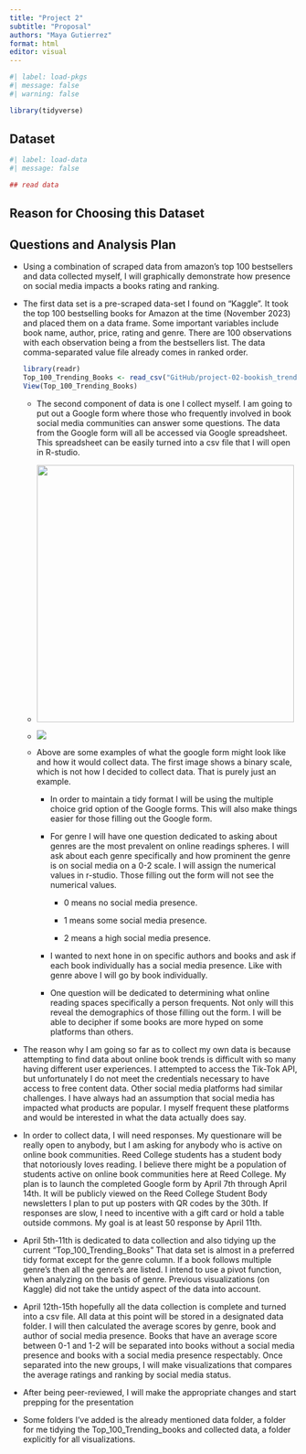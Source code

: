 ```yaml
---
title: "Project 2"
subtitle: "Proposal"
authors: "Maya Gutierrez"
format: html
editor: visual
---
```


```r
#| label: load-pkgs
#| message: false
#| warning: false

library(tidyverse)
```

## Dataset

```r
#| label: load-data
#| message: false

## read data 
```

## Reason for Choosing this Dataset

## Questions and Analysis Plan

-   Using a combination of scraped data from amazon's top 100 bestsellers and data collected myself, I will graphically demonstrate how presence on social media impacts a books rating and ranking.

-   The first data set is a pre-scraped data-set I found on "Kaggle". It took the top 100 bestselling books for Amazon at the time (November 2023) and placed them on a data frame. Some important variables include book name, author, price, rating and genre. There are 100 observations with each observation being a from the bestsellers list. The data comma-separated value file already comes in ranked order.

    ```r
    library(readr)
    Top_100_Trending_Books <- read_csv("GitHub/project-02-bookish_trends/`Top 100 Trending Books.csv`")
    View(Top_100_Trending_Books)
    ```

    -   The second component of data is one I collect myself. I am going to put out a Google form where those who frequently involved in book social media communities can answer some questions. The data from the Google form will all be accessed via Google spreadsheet. This spreadsheet can be easily turned into a csv file that I will open in R-studio.

    -   ![](images/project2googleformexample.png){width="450" height="450"}

    -   ![](images/googlesheetsexample.png)

    -   Above are some examples of what the google form might look like and how it would collect data. The first image shows a binary scale, which is not how I decided to collect data. That is purely just an example.

        -   In order to maintain a tidy format I will be using the multiple choice grid option of the Google forms. This will also make things easier for those filling out the Google form.

        -   For genre I will have one question dedicated to asking about genres are the most prevalent on online readings spheres. I will ask about each genre specifically and how prominent the genre is on social media on a 0-2 scale. I will assign the numerical values in r-studio. Those filling out the form will not see the numerical values.

            -   0 means no social media presence.

            -   1 means some social media presence.

            -   2 means a high social media presence.

        -    I wanted to next hone in on specific authors and books and ask if each book individually has a social media presence. Like with genre above I will go by book individually.

        -   One question will be dedicated to determining what online reading spaces specifically a person frequents. Not only will this reveal the demographics of those filling out the form. I will be able to decipher if some books are more hyped on some platforms than others.

-   The reason why I am going so far as to collect my own data is because attempting to find data about online book trends is difficult with so many having different user experiences. I attempted to access the Tik-Tok API, but unfortunately I do not meet the credentials necessary to have access to free content data. Other social media platforms had similar challenges. I have always had an assumption that social media has impacted what products are popular. I myself frequent these platforms and would be interested in what the data actually does say.

-   In order to collect data, I will need responses. My questionare will be really open to anybody, but I am asking for anybody who is active on online book communities. Reed College students has a student body that notoriously loves reading. I believe there might be a population of students active on online book communities here at Reed College. My plan is to launch the completed Google form by April 7th through April 14th. It will be publicly viewed on the Reed College Student Body newsletters I plan to put up posters with QR codes by the 30th. If responses are slow, I need to incentive with a gift card or hold a table outside commons. My goal is at least 50 response by April 11th.

-   April 5th-11th is dedicated to data collection and also tidying up the current "Top_100_Trending_Books" That data set is almost in a preferred tidy format except for the genre column. If a book follows multiple genre's then all the genre's are listed. I intend to use a pivot function, when analyzing on the basis of genre. Previous visualizations (on Kaggle) did not take the untidy aspect of the data into account.

-   April 12th-15th hopefully all the data collection is complete and turned into a csv file. All data at this point will be stored in a designated data folder. I will then calculated the average scores by genre, book and author of social media presence. Books that have an average score between 0-1 and 1-2 will be separated into books without a social media presence and books with a social media presence respectably. Once separated into the new groups, I will make visualizations that compares the average ratings and ranking by social media status.

-   After being peer-reviewed, I will make the appropriate changes and start prepping for the presentation

-   Some folders I've added is the already mentioned data folder, a folder for me tidying the Top_100_Trending_books and collected data, a folder explicitly for all visualizations.
